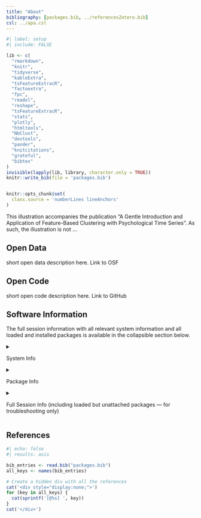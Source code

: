 ```yaml
---
title: "About"
bibliography: [packages.bib, ../referencesZotero.bib]
csl: ../apa.csl
---
```


```r
#| label: setup
#| include: FALSE

lib <- c(
  "rmarkdown",
  "knitr",
  "tidyverse",
  "kableExtra",
  "tsFeatureExtracR",
  "factoextra",
  "fpc",
  "readxl",
  "reshape",
  "tsFeatureExtracR",
  "stats",
  "plotly",
  "htmltools",
  "NbClust",
  "devtools",
  "pander",
  "knitcitations",
  "grateful",
  "bibtex"
)
invisible(lapply(lib, library, character.only = TRUE))
knitr::write_bib(file = 'packages.bib')


knitr::opts_chunk$set(
  class.source = 'numberLines lineAnchors'
)

```

This illustration accompanies the publication "A Gentle Introduction and Application of Feature-Based Clustering with Psychological Time Series". As such, the illustration is not ...

## Open Data

short open data description here. Link to OSF

## Open Code

short open code description here. Link to GitHub


## Software Information

The full session information with all relevant system information and all loaded and installed packages is available in the collapsible section below.

<details>

<summary>

System Info

</summary>

\renewcommand{\arraystretch}{0.8}

<!-- decrease line spacing for the table -->

```r
df_session_platform <- devtools::session_info()$platform %>%
  unlist(.) %>%
  as.data.frame(.) %>%
  rownames_to_column(.)

colnames(df_session_platform) <- c("Setting", "Value")

kbl(
  df_session_platform,
  booktabs = T,
  align = "l",
  caption = "R environment session info for reproducibility of results" # complete caption for main document
)
```

\renewcommand{\arraystretch}{1}

<!-- reset row height/line spacing -->

</details>


<details>

<summary>

Package Info

</summary>

\renewcommand{\arraystretch}{0.6}

<!-- decrease line spacing for the table -->

```r
df_session_packages <- devtools::session_info()$packages %>%
  as.data.frame(.) %>%
  filter(attached == TRUE) %>%
  dplyr::select(loadedversion, date, source) %>%
  rownames_to_column()

colnames(df_session_packages) <- c("Package", "Loaded version", "Date", "Source")

kbl(
  df_session_packages,
  booktabs = T,
  align = "l",
  caption = "Package info for reproducibility of results" # complete caption for main document
)
```

\renewcommand{\arraystretch}{1}

<!-- reset row height/line spacing -->

</details>

<details>

<summary>

Full Session Info (including loaded but unattached packages --- for troubleshooting only)

</summary>

`r pander(sessionInfo(), compact = FALSE)`

</details>

## References

```r
#| echo: false
#| results: asis

bib_entries <- read.bib("packages.bib")
all_keys <- names(bib_entries)

# Create a hidden div with all the references
cat('<div style="display:none;">')
for (key in all_keys) {
  cat(sprintf('[@%s] ', key))
}
cat('</div>')
```

::: {#refs}
:::



